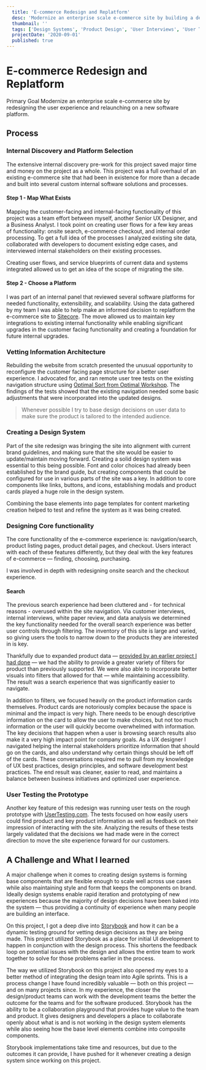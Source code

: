 ```yaml
---
  title: 'E-commerce Redesign and Replatform'
  desc: 'Modernize an enterprise scale e-commerce site by building a design system and leveraging new data'
  thumbnail: ''
  tags: ['Design Systems', 'Product Design', 'User Interviews', 'User Testing', 'Information Architecture']
  projectDate: '2020-09-01'
  published: true
---
```


# E-commerce Redesign and Replatform

<Label>Primary Goal</Label>
<Text>Modernize an enterprise scale e-commerce site by redesigning the user experience and relaunching on a new software platform.</Text>

## Process

### Internal Discovery and Platform Selection

  The extensive internal discovery pre-work for this project saved major time and money on the project as a whole. This project was a full overhaul of an existing e-commerce site that had been in existence for more than a decade and built into several custom internal software solutions and processes.
  
  #### Step 1 - Map What Exists

  Mapping the customer-facing and internal-facing functionality of this project was a team effort between myself, another Senior UX Designer, and a Business Analyst. I took point on creating user flows for a few key areas of functionality: onsite search, e-commerce checkout, and internal order processing. To get a full idea of the processes I analyzed existing site data, collaborated with developers to document existing edge cases, and interviewed internal stakeholders on their existing processes.

  Creating user flows, and service blueprints of current data and systems integrated allowed us to get an idea of the scope of migrating the site.

  #### Step 2 - Choose a Platform

  I was part of an internal panel that reviewed several software platforms for needed functionality, extensibility, and scalability. Using the data gathered by my team I was able to help make an informed decision to replatform the e-commerce site to [Sitecore](https://www.sitecore.com/). The move allowed us to maintain key integrations to existing internal functionality while enabling significant upgrades in the customer facing functionality and creating a foundation for future internal upgrades.

### Vetting Information Architecture

  Rebuilding the website from scratch presented the unusual opportunity to reconfigure the customer facing page structure for a better user experience. I advocated for, and ran remote user tree tests on the existing navigation structure using [Optimal Sort from Optimal Workshop](https://www.optimalworkshop.com/optimalsort/). The findings of the tests showed that the existing navigation needed some basic adjustments that were incorporated into the updated designs. 

  > Whenever possible I try to base design decisions on user data to make sure the product is tailored to the intended audience.


### Creating a Design System

  Part of the site redesign was bringing the site into alignment with current brand guidelines, and making sure that the site would be easier to update/maintain moving forward. Creating a solid design system was essential to this being possible. Font and color choices had already been established by the brand guide, but creating components that could be configured for use in various parts of the site was a key. In addition to core components like links, buttons, and icons, establishing modals and product cards played a huge role in the design system.

  Combining the base elements into page templates for content marketing creation helped to test and refine the system as it was being created.

### Designing Core functionality

  The core functionality of the e-commerce experience is: navigation/search, product listing pages, product detail pages, and checkout. Users interact with each of these features differently, but they deal with the key features of e-commerce — finding, choosing, purchasing.

  I was involved in depth with redesigning onsite search and the checkout experience. 

#### Search

  The previous search experience had been cluttered and - for technical reasons - overused within the site navigation. Via customer interviews, internal interviews, white paper review, and data analysis we determined the key functionality needed for the overall search experience was better user controls through filtering. The inventory of this site is large and varied, so giving users the tools to narrow down to the products they are interested in is key.

  Thankfully due to expanded product data — [provided by an earlier project I had done](/work/product-information-redesign) — we had the ability to provide a greater variety of filters for product than previously supported. We were also able to incorporate better visuals into filters that allowed for that — while maintaining accessibility. The result was a search experience that was significantly easier to navigate.

  In addition to filters, we focused heavily on the product information cards themselves. Product cards are notoriously complex because the space is minimal and the impact is very high. There needs to be enough descriptive information on the card to allow the user to make choices, but not too much information or the user will quickly become overwhelmed with information. The key decisions that happen when a user is browsing search results also make it a very high impact point for company goals. As a UX designer I navigated helping the internal stakeholders prioritize information that should go on the cards, and also understand why certain things should be left off of the cards. These conversations required me to pull from my knowledge of UX best practices, design principles, and software development best practices. The end result was cleaner, easier to read, and maintains a balance between business initiatives and optimized user experience.

### User Testing the Prototype

  Another key feature of this redesign was running user tests on the rough prototype with [UserTesting.com](https://www.usertesting.com/). The tests focused on how easily users could find product and key product information as well as feedback on their impression of interacting with the site. Analyzing the results of these tests largely validated that the decisions we had made were in the correct direction to move the site experience forward for our customers.


## A Challenge and What I learned

  A major challenge when it comes to creating design systems is forming base components that are flexible enough to scale well across use cases while also maintaining style and form that keeps the components on brand. Ideally design systems enable rapid iteration and prototyping of new experiences because the majority of design decisions have been baked into the system — thus providing a continuity of experience when many people are building an interface. 

  On this project, I got a deep dive into [Storybook](https://storybook.js.org/) and how it can be a dynamic testing ground for vetting design decisions as they are being made. This project utilized Storybook as a place for initial UI development to happen in conjunction with the design process. This shortens the feedback loop on potential issues with the design and allows the entire team to work together to solve for those problems earlier in the process.

  The way we utilized Storybook on this project also opened my eyes to a better method of integrating the design team into Agile sprints. This is a process change I have found incredibly valuable — both on this project — and on many projects since. In my experience, the closer the design/product teams can work with the development teams the better the outcome for the teams and for the software produced. Storybook has the ability to be a collaboration playground that provides huge value to the team and product. It gives designers and developers a place to collaborate openly about what is and is not working in the design system elements while also seeing how the base level elements combine into composite components.

  Storybook implementations take time and resources, but due to the outcomes it can provide, I have pushed for it whenever creating a design system since working on this project.
